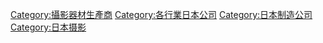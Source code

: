 [[Category:攝影器材生產商|Category:攝影器材生產商]]
[[Category:各行業日本公司|Category:各行業日本公司]]
[[Category:日本制造公司|Category:日本制造公司]]
[[Category:日本摄影|Category:日本摄影]]